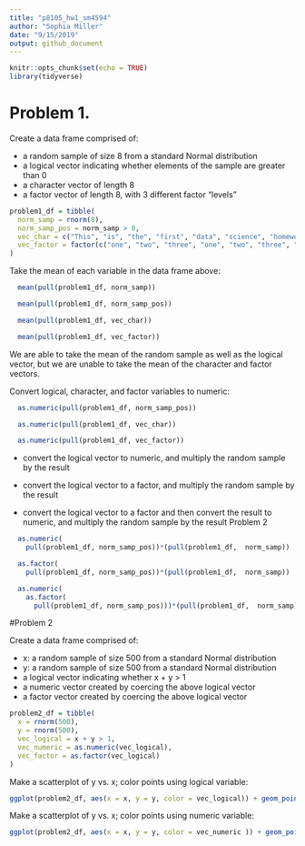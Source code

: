 ```yaml
---
title: "p8105_hw1_sm4594"
author: "Sophia Miller"
date: "9/15/2019"
output: github_document
---
```


```r
knitr::opts_chunk$set(echo = TRUE)
library(tidyverse)
```

# Problem 1.

Create a data frame comprised of:

* a random sample of size 8 from a standard Normal distribution
* a logical vector indicating whether elements of the sample are greater than 0
* a character vector of length 8
* a factor vector of length 8, with 3 different factor “levels” 

```r

problem1_df = tibble(
  norm_samp = rnorm(8),
  norm_samp_pos = norm_samp > 0,
  vec_char = c("This", "is", "the", "first", "data", "science", "homework", "assignment"),
  vec_factor = factor(c("one", "two", "three", "one", "two", "three", "one", "two"))
)
```

Take the mean of each variable in the data frame above:
```r

  mean(pull(problem1_df, norm_samp))

  mean(pull(problem1_df, norm_samp_pos))

  mean(pull(problem1_df, vec_char))

  mean(pull(problem1_df, vec_factor))
```
We are able to take the mean of the random sample as well as the logical vector, but we are unable to take the mean of the character and factor vectors.

Convert logical, character, and factor variables to numeric:

```r

  as.numeric(pull(problem1_df, norm_samp_pos)) 

  as.numeric(pull(problem1_df, vec_char))

  as.numeric(pull(problem1_df, vec_factor))

```

* convert the logical vector to numeric, and multiply the random sample by the result
 
* convert the logical vector to a factor, and multiply the random sample by the result
 
* convert the logical vector to a factor and then convert the result to numeric, and multiply the random sample by the result
Problem 2

```r

  as.numeric(
    pull(problem1_df, norm_samp_pos))*(pull(problem1_df,  norm_samp))

  as.factor(
    pull(problem1_df, norm_samp_pos))*(pull(problem1_df,  norm_samp))

  as.numeric(
    as.factor(
      pull(problem1_df, norm_samp_pos)))*(pull(problem1_df,  norm_samp))

```

#Problem 2

Create a data frame comprised of:

* x: a random sample of size 500 from a standard Normal distribution
* y: a random sample of size 500 from a standard Normal distribution
* a logical vector indicating whether x + y > 1
* a numeric vector created by coercing the above logical vector
* a factor vector created by coercing the above logical vector

```r
problem2_df = tibble(
  x = rnorm(500),
  y = rnorm(500),
  vec_logical = x + y > 1,
  vec_numeric = as.numeric(vec_logical),
  vec_factor = as.factor(vec_logical)
)
```

Make a scatterplot of y vs. x; color points using logical variable: 

```r
ggplot(problem2_df, aes(x = x, y = y, color = vec_logical)) + geom_point()
```

Make a scatterplot of y vs. x; color points using numeric variable: 

```r
ggplot(problem2_df, aes(x = x, y = y, color = vec_numeric )) + geom_point()
```


